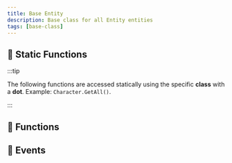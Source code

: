 ```yaml
---
title: Base Entity
description: Base class for all Entity entities
tags: [base-class]
---
```


<HeaderDeclaration type="Class" name="Entity" />


## 🗿 Static Functions

:::tip

The following functions are accessed statically using the specific **class** with a **dot**. Example: `Character.GetAll()`.

:::

<StaticFunctionsDeclaration type="Class" name="Entity" />


## 🦠 Functions

<FunctionsDeclaration type="Class" name="Entity" />


## 🚀 Events

<EventsDeclaration type="Class" name="Entity" />
